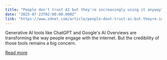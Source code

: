 ```yaml
---
title: "People don't trust AI but they're increasingly using it anyway"
date: "2025-07-23T02:00:00.000Z"
link: "https://www.zdnet.com/article/people-dont-trust-ai-but-theyre-increasingly-using-it-anyway/"
---
```


Generative AI tools like ChatGPT and Google's AI Overviews are transforming the way people engage with the internet. But the credibility of those tools remains a big concern.

[Read more](https://www.zdnet.com/article/people-dont-trust-ai-but-theyre-increasingly-using-it-anyway/)
